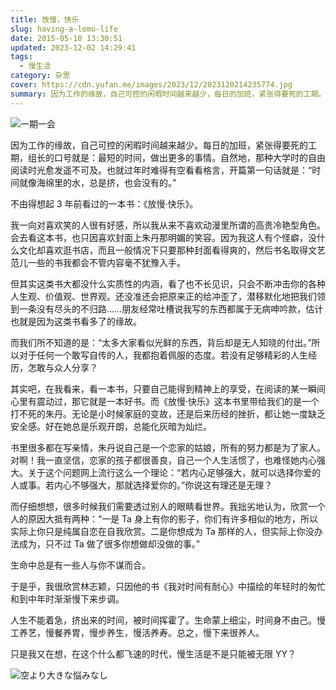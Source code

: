 ```yaml
---
title: 放慢，快乐
slug: having-a-lomo-life
date: 2015-05-10 13:30:51
updated: 2023-12-02 14:29:41
tags:
  - 慢生活
category: 杂思
cover: https://cdn.yufan.me/images/2023/12/2023120214235774.jpg
summary: 因为工作的缘故，自己可控的闲暇时间越来越少，每日的加班，紧张得要死的工期。组长的口号就是：最短的时间，做出更多的事情。自然地，那种大学时的自由阅读时光愈发遥不可及。
---
```


![一期一会](https://cdn.yufan.me/images/2023/12/2023120214271365.jpg)

<MusicPlayer netease={492390949} />

因为工作的缘故，自己可控的闲暇时间越来越少。每日的加班，紧张得要死的工期，组长的口号就是：最短的时间，做出更多的事情。自然地，那种大学时的自由阅读时光愈发遥不可及。也就过年时难得有空看看格言，开篇第一句话就是：“时间就像海绵里的水，总是挤，也会没有的。”

不由得想起 3 年前看过的一本书：《放慢·快乐》。

我一向对喜欢笑的人很有好感，所以我从来不喜欢动漫里所谓的高贵冷艳型角色。会去看这本书，也只因喜欢封面上朱丹那明媚的笑容。因为我这人有个怪癖，没什么文化却喜欢逛书店，而且一般情况下只要那种封面看得爽的，然后书名取得文艺范儿一些的书我都会不管内容毫不犹豫入手。

但其实这类书大都没什么实质性的内涵，看了也不长见识，只会不断冲击你的各种人生观、价值观、世界观。还没准还会把原来正的给冲歪了，潜移默化地把我们领到一条没有尽头的不归路……朋友经常吐槽说我写的东西都属于无病呻吟款，估计也就是因为这类书看多了的缘故。

而我们所不知道的是：“太多大家看似光鲜的东西，背后却是无人知晓的付出。”所以对于任何一个敢写自传的人，我都抱着佩服的态度。若没有足够精彩的人生经历，怎敢与众人分享？

其实吧，在我看来，看一本书，只要自己能得到精神上的享受，在阅读的某一瞬间心里有震动过，那它就是一本好书。而《放慢·快乐》这本书里带给我们的是一个打不死的朱丹。无论是小时候家庭的变故，还是后来历经的挫折，都让她一度缺乏安全感。好在她总是乐观开朗，总能化灰暗为灿烂。

书里很多都在写亲情，朱丹说自己是一个恋家的姑娘，所有的努力都是为了家人。对啊！我一直坚信，恋家的孩子都很善良，自己一个人生活惯了，也难怪她内心强大。关于这个问题网上流行这么一个理论：“若内心足够强大，就可以选择你爱的人或事。若内心不够强大，那就选择爱你的。”你说这有理还是无理？

而仔细想想，很多时候我们需要透过别人的眼睛看世界。我拙劣地认为，欣赏一个人的原因大抵有两种：“一是 Ta 身上有你的影子，你们有许多相似的地方，所以实际上你只是纯属自恋在自我欣赏。二是你想成为 Ta 那样的人，但实际上你没办法成为，只不过 Ta 做了很多你想做却没做的事。”

生命中总是有一些人与你不谋而合。

于是乎，我很欣赏林志颖，只因他的书《我对时间有耐心》中描绘的年轻时的匆忙和到中年时渐渐慢下来步调。

人生不能着急，挤出来的时间，被时间挥霍了。生命蒙上细尘，时间身不由己。慢工养艺，慢餐养胃，慢步养生，慢活养寿。总之，慢下来很养人。

只是我又在想，在这个什么都飞速的时代，慢生活是不是只能被无限 YY？

![空より大きな悩みなし](https://cdn.yufan.me/images/2023/12/2023120214292360.jpg)
